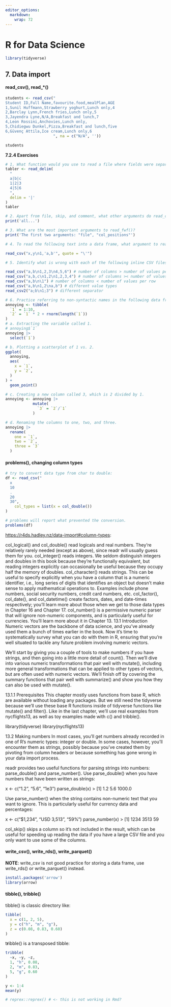 ```yaml
---
editor_options: 
  markdown: 
    wrap: 72
---
```


# R for Data Science

```r
library(tidyverse)
```

## 7. Data import

#### read_csv(), read\_\*()

```r
students <- read_csv("
Student ID,Full Name,favourite.food,mealPlan,AGE
1,Sunil Huffmann,Strawberry yoghurt,Lunch only,4
2,Barclay Lynn,French fries,Lunch only,5
3,Jayendra Lyne,N/A,Breakfast and lunch,7
4,Leon Rossini,Anchovies,Lunch only,
5,Chidiegwu Dunkel,Pizza,Breakfast and lunch,five
6,Güvenç Attila,Ice cream,Lunch only,6
                     ", na = c("N/A", '')) 

students
```

**7.2.4 Exercises**

```r
# 1. What function would you use to read a file where fields were separated with “|”?
tabler <- read_delim(
  "
  a|b|c
  1|2|3
  4|5|6
  ",
  delim = '|'
)
tabler
```

```r
# 2. Apart from file, skip, and comment, what other arguments do read_csv() and read_tsv() have in common?
print('all...')

```

```r
# 3. What are the most important arguments to read_fwf()?
print('The first two arguments: "file", "col_positions"')
```

```r
# 4. To read the following text into a data frame, what argument to read_csv() do you need to specify?

read_csv("x,y\n1,'a,b'", quote = "\'")
```

```r
# 5. Identify what is wrong with each of the following inline CSV files. What happens when you run the code?

read_csv("a,b\n1,2,3\n4,5,6") # number of columns > number of values per row
read_csv("a,b,c\n1,2\n1,2,3,4") # number of columns >< number of values per row
read_csv("a,b\n\1") # number of columns < number of values per row
read_csv("a,b\n1,2\na,b") # different value types
read_csv2("a;b\n1;3") # different separator

```

```r
# 6. Practice referring to non-syntactic names in the following data frame by:
annoying <- tibble(
  `1` = 1:10,
  `2` = `1` * 2 + rnorm(length(`1`))
)
# a. Extracting the variable called 1.
# annoying$`1`
annoying |> 
  select(`1`)

# b. Plotting a scatterplot of 1 vs. 2.
ggplot(
  annoying,
  aes(
    x = `1`,
    y = `2`,
  )
) + 
  geom_point()

# c. Creating a new column called 3, which is 2 divided by 1.
annoying <- annoying |>
            mutate(
              `3` = `2`/`1`
            )

# d. Renaming the columns to one, two, and three.
annoying |>
  rename(
    one = `1`,
    two = `2`,
    three = `3`
  )
```

#### problems(), changing column types

```r
# try to convert data type from char to double:
df <- read_csv("
  x
  10
  .
  20
  30",
    col_types = list(x = col_double())
)

# problems will report what prevented the conversion.
problems(df)

```

<https://r4ds.hadley.nz/data-import#column-types>:

col_logical() and col_double() read logicals and real numbers. They're
relatively rarely needed (except as above), since readr will usually
guess them for you. col_integer() reads integers. We seldom distinguish
integers and doubles in this book because they're functionally
equivalent, but reading integers explicitly can occasionally be useful
because they occupy half the memory of doubles. col_character() reads
strings. This can be useful to specify explicitly when you have a column
that is a numeric identifier, i.e., long series of digits that
identifies an object but doesn't make sense to apply mathematical
operations to. Examples include phone numbers, social security numbers,
credit card numbers, etc. col_factor(), col_date(), and col_datetime()
create factors, dates, and date-times respectively; you'll learn more
about those when we get to those data types in Chapter 16 and Chapter
17. col_number() is a permissive numeric parser that will ignore
non-numeric components, and is particularly useful for currencies.
You'll learn more about it in Chapter 13. 13.1 Introduction Numeric
vectors are the backbone of data science, and you've already used them a
bunch of times earlier in the book. Now it's time to systematically
survey what you can do with them in R, ensuring that you're well
situated to tackle any future problem involving numeric vectors.

We'll start by giving you a couple of tools to make numbers if you have
strings, and then going into a little more detail of count(). Then we'll
dive into various numeric transformations that pair well with mutate(),
including more general transformations that can be applied to other
types of vectors, but are often used with numeric vectors. We'll finish
off by covering the summary functions that pair well with summarize()
and show you how they can also be used with mutate().

13.1.1 Prerequisites This chapter mostly uses functions from base R,
which are available without loading any packages. But we still need the
tidyverse because we'll use these base R functions inside of tidyverse
functions like mutate() and filter(). Like in the last chapter, we'll
use real examples from nycflights13, as well as toy examples made with
c() and tribble().

library(tidyverse) library(nycflights13)

13.2 Making numbers In most cases, you'll get numbers already recorded
in one of R's numeric types: integer or double. In some cases, however,
you'll encounter them as strings, possibly because you've created them
by pivoting from column headers or because something has gone wrong in
your data import process.

readr provides two useful functions for parsing strings into numbers:
parse_double() and parse_number(). Use parse_double() when you have
numbers that have been written as strings:

x \<- c("1.2", "5.6", "1e3") parse_double(x) \> [1] 1.2 5.6 1000.0

Use parse_number() when the string contains non-numeric text that you
want to ignore. This is particularly useful for currency data and
percentages:

x \<- c("\$1,234", "USD 3,513", "59%") parse_number(x) \> [1] 1234 3513
59

col_skip() skips a column so it's not included in the result, which can
be useful for speeding up reading the data if you have a large CSV file
and you only want to use some of the columns.

#### write_csv(), write_rds(), write_parquet()

**NOTE**: write_csv is not good practice for storing a data frame, use
write_rds() or write_parquet() instead.

```r
install.packages('arrow')
library(arrow)
```

#### tibble(), tribble()

tibble() is classic directory like:

```r
tibble(
  x = c(1, 2, 5), 
  y = c("h", "m", "g"),
  z = c(0.08, 0.83, 0.60)
)
```

t**r**ibble() is a transposed tibble:

```r
tribble(
  ~x, ~y, ~z,
  1, "h", 0.08,
  2, "m", 0.83,
  5, "g", 0.60
)
```

```r
y <- 1:4
mean(y)
```

```r
# reprex::reprex() # <- this is not working in Rmd?
```

```r

```
